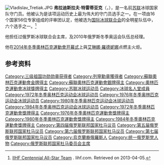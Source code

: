 {{expand english|time=2020-06-30}}
[[File:Vladislav_Tretiak.JPG|thumb]]
'''弗拉迪斯拉夫·特雷蒂亚克'''（{{lang-ru|Владислав Александрович Третьяк}}，{{bd|1952年|4月25日}}），是一名前[[苏联|苏联]]冰球国家队守门员。他被认为是该项运动历史上最为伟大的守门员选手之一。在一项由16个国家56位专家组成的评审团认定，他被选为[[国际冰球联合会|国际冰球联合会]]的全明星队伍中，六个选手之一。<ref>[http://www.iihf.com/channels/iihf-world-championship/news/news-singleview-world-championship/article/iihf-centennial-all-star-team.html?tx_ttnews%5BbackPid%5D=552&cHash=3a26b76f60 IIHF Centennial All-Star Team] {{webarchive|url=https://web.archive.org/web/20080522021416/http://www.iihf.com/channels/iihf-world-championship/news/news-singleview-world-championship/article/iihf-centennial-all-star-team.html?tx_ttnews%5BbackPid%5D=552&cHash=3a26b76f60 |date=2008-05-22 }}. Iihf.com. Retrieved on 2013-04-05.</ref>

他担任过俄罗斯冰球联合会主席，及2010年俄罗斯冬季奥运会队伍总经理。

他在[[2014年冬季奧林匹克運動會|2014年冬季奧林匹克運動會]][[2014年冬季奧林匹克運動會開幕式|开幕式]]上與[[艾琳娜·羅德妮娜|艾琳娜·羅德妮娜]]点燃主火炬。

==参考资料==
{{Reflist}}

{{russia-bio-stub}}
{{normdaten}}
{{DEFAULTSORT:Tretiak}}
[[Category:三级祖国功勋勋章获得者|Category:三级祖国功勋勋章获得者]]
[[Category:列寧勳章獲得者|Category:列寧勳章獲得者]]
[[Category:蘇聯奧林匹克運動會金牌得主|Category:蘇聯奧林匹克運動會金牌得主]]
[[Category:蘇聯奧林匹克運動會銀牌得主|Category:蘇聯奧林匹克運動會銀牌得主]]
[[Category:奧林匹克運動會冰球獎牌得主|Category:奧林匹克運動會冰球獎牌得主]]
[[Category:苏联冰球运动员|Category:苏联冰球运动员]]
[[Category:冰球名人堂成員|Category:冰球名人堂成員]]
[[Category:1972年冬季奥林匹克运动会冰球运动员|Category:1972年冬季奥林匹克运动会冰球运动员]]
[[Category:1976年冬季奥林匹克运动会冰球运动员|Category:1976年冬季奥林匹克运动会冰球运动员]]
[[Category:1980年冬季奥林匹克运动会冰球运动员|Category:1980年冬季奥林匹克运动会冰球运动员]]
[[Category:1984年冬季奥林匹克运动会冰球运动员|Category:1984年冬季奥林匹克运动会冰球运动员]]
[[Category:1972年冬季奧林匹克運動會獎牌得主|Category:1972年冬季奧林匹克運動會獎牌得主]]
[[Category:1976年冬季奧林匹克運動會獎牌得主|Category:1976年冬季奧林匹克運動會獎牌得主]]
[[Category:1980年冬季奧林匹克運動會獎牌得主|Category:1980年冬季奧林匹克運動會獎牌得主]]
[[Category:1984年冬季奧林匹克運動會獎牌得主|Category:1984年冬季奧林匹克運動會獎牌得主]]
[[Category:第四届俄罗斯联邦国家杜马议员|Category:第四届俄罗斯联邦国家杜马议员]]
[[Category:第五届俄罗斯联邦国家杜马议员|Category:第五届俄罗斯联邦国家杜马议员]]
[[Category:第六届俄罗斯联邦国家杜马议员|Category:第六届俄罗斯联邦国家杜马议员]]
[[Category:第七届俄罗斯联邦国家杜马议员|Category:第七届俄罗斯联邦国家杜马议员]]
[[Category:烏克蘭裔俄羅斯人|Category:烏克蘭裔俄羅斯人]]
[[Category:统一俄罗斯党人物|Category:统一俄罗斯党人物]]
[[Category:俄罗斯联邦国家杜马委员会主席|Category:俄罗斯联邦国家杜马委员会主席]]